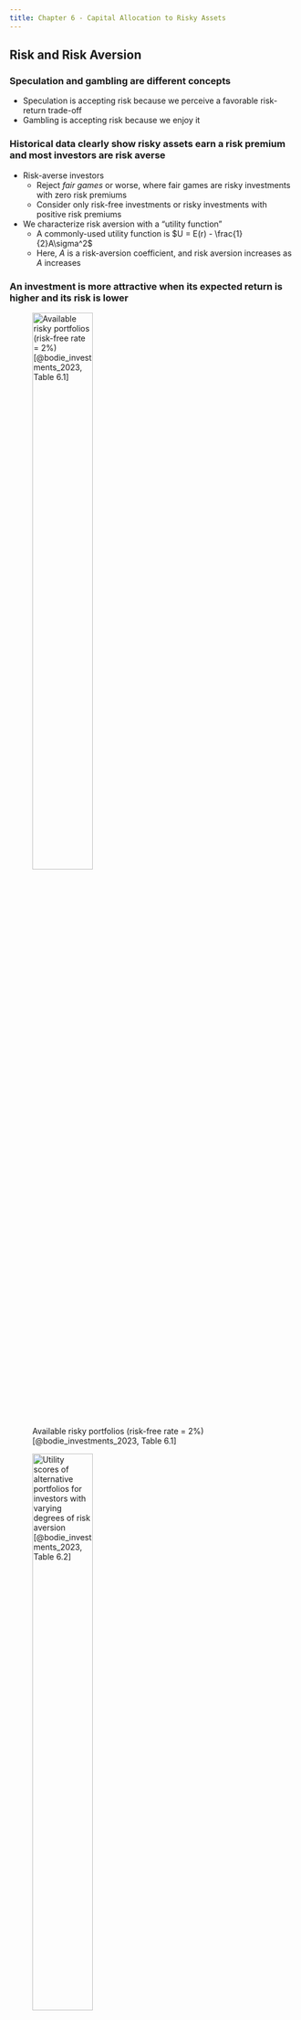 ```yaml
---
title: Chapter 6 - Capital Allocation to Risky Assets
---
```


## Risk and Risk Aversion

### Speculation and gambling are different concepts

- Speculation is accepting risk because we perceive a favorable risk-return trade-off
- Gambling is accepting risk because we enjoy it

### Historical data clearly show risky assets earn a risk premium and most investors are risk averse

- Risk-averse investors 
	- Reject *fair games* or worse, where fair games are risky investments with zero risk premiums
	- Consider only risk-free investments or risky investments with positive risk premiums
- We characterize risk aversion with a "utility function"
	- A commonly-used utility function is $U = E(r) - \frac{1}{2}A\sigma^2$
	- Here, $A$ is a risk-aversion coefficient, and risk aversion increases as $A$ increases

### An investment is more attractive when its expected return is higher and its risk is lower {.allowframebreaks}

![Available risky portfolios (risk-free rate = 2%) [@bodie_investments_2023, Table 6.1]](Figures/table_0601.png){height=50%}

![Utility scores of alternative portfolios for investors with varying degrees of risk aversion [@bodie_investments_2023, Table 6.2]](Figures/table_0602.png){height=50%}

### There are three investor types concerning risk

- Risk-averse investors ($A > 0$) consider risky portfolios only if they have a risk premium
- Risk-neutral investors ($A = 0$) ignore risk and consider only the expected return
- Risk-loving investors ($A < 0$) accept lower expected returns on risky portfolios with higher amounts of risk 

### The mean-variance (M-V) criterion can help us rank portfolios {.allowframebreaks}

The M-V criterion says that portfolio $A$ dominates $B$ if 
$$
E(r_A) \geq E(r_B)
$$
and
$$\sigma_A \leq \sigma_B$$
with at least one strict inequality

![The trade-off between risk and return of a potential investment portfolio, $P$ [@bodie_investments_2023, Figure 6.1]](Figures/bod12665_0601.png){height=50%}

### An *indifference curve* connects all portfolios with the same utility

<!-- TODO keep figures in sections/slides -->

![The indifference curve [@bodie_investments_2023, Figure 6.2]](Figures/bod12665_0602.png){height=50%}

<!-- ## Capital Allocation across Risky and Risk-Free Portfolios -->

<!-- ## The Risk-Free Asset -->

## Portfolios of One Risky Asset and a Risk-Free Asset

### The most basic asset allocation choice is between risk-free and risky assets

- We can control risk by changing the portfolio weights on risk-free and risky assets (i.e., $1-y$ and $y$)
- Only governments can issue default-free bonds
	- A security is risk-free with a guaranteed real return only if
		1. its price is inflation-indexed and
		1. its maturity equals the investor's holding period
	- Still, we view U.S. Treasury bills as "the" risk-free asset
	- Also, a broad range of money market instruments are effectively risk-free

### The capital allocation line (CAL) plots all available risk-return combinations {.allowframebreaks}

- Consider a portfolio of one risky asset and one risk-free asset
- Allocate $y$ to risky asset $P$ and $1-y$ to risk-free asset $F$
- The return on our complete portfolio $C$ is
$$
r_C = yr_P + (1-y)r_f
$$
- Therefore, the expected return on the complete portfolio $C$ is
$$
E(r_C) = yE(r_p) + (1-y)r_f = r_f + y[E(r_P)-r_f]
$$
and its volatility is
$$
\sigma_C = y\sigma_P
$$

![The investment opportunity set with a risk asset and risk-free asset in the expected return-standard deviation plane [@bodie_investments_2023, Figure 6.3]](Figures/bod12665_0603.png){height=50%}

### The slope of the CAL is the Sharpe ratio

- The slope $S$ of the CAL is
$$
S = \frac{\text{rise}}{\text{run}} = \frac{E(r_P) - r_f}{\sigma_P - 0} = \frac{E(r_P) - r_f}{\sigma_P}
$$
- So we can write the CAL as
$$
E(r_P) = r_f + S\sigma_C = r_f + \frac{E(r_P) - r_f}{\sigma_P}\sigma_C
$$

### We need to borrow to earn $E(r_C) > E(r_P)$ {.allowframebreaks}

- $E(r_C) > E(r_P)$ requires $y > 0$
- $y > 0$ requires $1-y < 0$
- $1-y < 0$ is a short position in $F$ (i.e., borrowing or using leverage)
- The CAL is straight if we borrow at $r_f$ (shown above)
- However, only the government borrows at $r_f$
- Instead, investors borrow at $r_f^B > r_f$, so the CAL has a kink at $y=1$ (shown below)

![The investment opportunity set with different borrowing and lending rates [@bodie_investments_2023, Figure 6.4]](Figures/bod12665_0604.png){height=50%}

## Risk Tolerance and Asset Allocation

### An investor chooses $y$ to maximize her utility {.allowframebreaks}

- Recall utility is $U = E(r_C) - \frac{1}{2}A\sigma_C^2$
- To maximize her utility, the investor solves the following maximization problem
$$
\max_y U =  E(r_C) - \frac{1}{2}A\sigma_C^2 = r_f + y[E(r_P) - r_f] - \frac{1}{2}Ay^2\sigma_P^2
$$
and finds
$$
y^* = \frac{E(r_P)- r_f}{A\sigma_P^2}
$$

![Utility as a function of allocation to the risky asset, $y$ [@bodie_investments_2023, Figure 6.5]](Figures/bod12665_0605.png){height=50%}

![Finding the optimal complete portfolio by using indifference curves [@bodie_investments_2023, Figure 6.7]](Figures/bod12665_0607.png){height=50%}

### Our analysis above assumes normality by treating standard deviation as the only measure of risk

- Our analysis above is standard
- Still, we might want also to consider
	- VaR and ES to estimate exposure to extreme losses
	- "Black swan" events (i.e., rare but high-impact events)

## Passive Strategies: The Capital Market Line

### The capital market line (CML) plots the opportunity set of *passive* strategies {.allowframebreaks}

- The CML is the CAL based on T-bills and a broad index of common stocks
- We typically use the value-weighted portfolio of all U.S. common stocks as this broad index
- Why are passive strategies reasonable?
	1. Active strategies require costly research to find and maintain the optimal portfolio, while passive strategies require very little research and trading
	1. Passive strategies free ride on the research and trading of active strategies, which keep most securities fairly priced

![Average annual return on stocks and 1-month T-bills; standard deviation and Sharpe ratio of stocks over time [@bodie_investments_2023, Table 6.7]](Figures/table_0607.png){height=50%}

### We can use these historical data to estimate $A$!

- Investors solve
$$
y^* = \frac{E(r_M)- r_f}{A\sigma_M^2}
$$
so
$$
A = \frac{E(r_M)-r_f}{y^*\sigma_M^2}
$$
- About 69.3% of household net worth is invested in risky assets, so
$$
A = \frac{0.0887}{0.693 \times 0.2025^2} = 3.12
$$


### Summary from @bodie_investments_2023 {.appendix}

![](./Figures/summary_06.png){height=75%}

### Key equations from @bodie_investments_2023 {.appendix}

![](./Figures/key_eq_06.png){height=75%}
